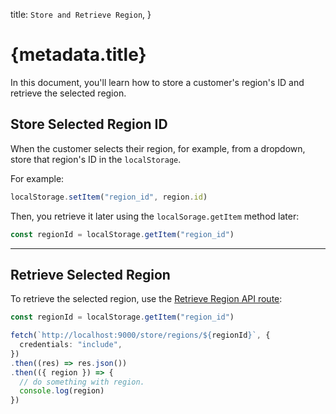   title: `Store and Retrieve Region`,
}

# {metadata.title}

In this document, you'll learn how to store a customer's region's ID and retrieve the selected region.

## Store Selected Region ID

When the customer selects their region, for example, from a dropdown, store that region's ID in the `localStorage`.

For example:

```ts
localStorage.setItem("region_id", region.id)
```

Then, you retrieve it later using the `localSorage.getItem` method later:

```ts
const regionId = localStorage.getItem("region_id")
```

---

## Retrieve Selected Region

To retrieve the selected region, use the [Retrieve Region API route](!api!/store#regions_getregionsid):

```ts
const regionId = localStorage.getItem("region_id")

fetch(`http://localhost:9000/store/regions/${regionId}`, {
  credentials: "include",
})
.then((res) => res.json())
.then(({ region }) => {
  // do something with region.
  console.log(region)
})
```
